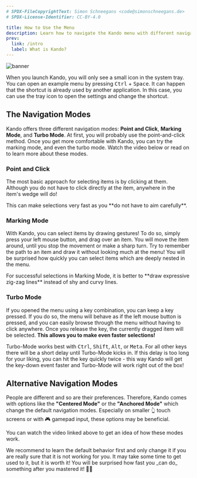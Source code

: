 ```yaml
---
# SPDX-FileCopyrightText: Simon Schneegans <code@simonschneegans.de>
# SPDX-License-Identifier: CC-BY-4.0

title: How to Use the Menu
description: Learn how to navigate the Kando menu with different navigation modes.
prev:
  link: /intro
  label: What is Kando?
---
```



![banner](../../assets/banner08.png)

<Intro>
When you launch Kando, you will only see a small icon in the system tray.
You can open an example menu by pressing <kbd>Ctrl</kbd> + <kbd>Space</kbd>.
It can happen that the shortcut is already used by another application.
In this case, you can use the tray icon to open the settings and change the shortcut.
</Intro>


## The Navigation Modes

Kando offers three different navigation modes: **Point and Click**, **Marking Mode**, and **Turbo Mode**.
At first, you will probably use the point-and-click method.
Once you get more comfortable with Kando, you can try the marking mode, and even the turbo mode.
Watch the video below or read on to learn more about these modes.

<YouTube id="elHUCarOiXQ" />

### Point and Click

The most basic approach for selecting items is by clicking at them. Although you do not have to click directly at the item, anywhere in the item's wedge will do! 

<Aside type="tip">
This can make selections very fast as you **do not have to aim carefully**.
</Aside>


### Marking Mode

With Kando, you can select items by drawing gestures! To do so, simply press your left mouse button, and drag over an item. You will move the item around, until you stop the movement or make a sharp turn. Try to remember the path to an item and draw it without looking much at the menu! You will be surprised how quickly you can select items which are deeply nested in the menu.

<Aside type="tip">
For successful selections in Marking Mode, it is better to **draw expressive zig-zag lines** instead of shy and curvy lines.
</Aside>


### Turbo Mode

If you opened the menu using a key combination, you can keep a key pressed. If you do so, the menu will behave as if the left mouse button is pressed, and you can easily browse through the menu without having to click anywhere. Once you release the key, the currently dragged item will be selected. **This allows you to make even faster selections!** 
 
<Aside type="tip">
Turbo-Mode works best with <kbd>Ctrl</kbd>, <kbd>Shift</kbd>, <kbd>Alt</kbd>, or <kbd>Meta</kbd>. For all other keys there will be a short delay until Turbo-Mode kicks in. If this delay is too long for your liking, you can hit the key quickly twice - this way Kando will get the key-down event faster and Turbo-Mode will work right out of the box!
</Aside>


## Alternative Navigation Modes

People are different and so are their preferences.
Therefore, Kando comes with options like the **"Centered Mode"** or the **"Anchored Mode"** which change the default navigation modes.
Especially on smaller 👆 touch screens or with 🎮 gamepad input, these options may be beneficial.

You can watch the video linked above to get an idea of how these modes work.

<Aside type="note">
We recommend to learn the default behavior first and only change it if you are really sure that it is not working for you. It may take some time to get used to it, but it is worth it! You will be surprised how fast you _can do_ something after you mastered it! 🍰🚀
</Aside>


